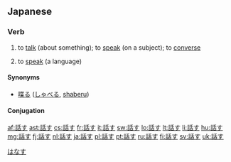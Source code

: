 ==Japanese==
{{kanji readings tab|話|はな|sort=はなす|yomi=kun}}

===Verb===
{{ja-verb|はなす|type=1}}

# {{context|transitive|lang=ja}} to [[talk]] (about something); to [[speak]] (on a subject); to [[converse]]
# to [[speak]] (a language)
#: {{usex|アイスランドではアイスランド語を'''話します'''。|tr=アイスランドではアイスランドごを'''はなします'''。<br/>''Aisurando de wa aisurando-go o '''hanashimasu'''.''|t=They '''speak''' Icelandic in Iceland.|lang=ja}}

====Synonyms====
* {{sense|speak, talk}} [[喋る]] ([[しゃべる]], [[shaberu]])

====Conjugation====
{{ja-go-su|話|はな}}

[[Category:1000 Japanese basic words|はなす]]

[[af:話す]]
[[ast:話す]]
[[cs:話す]]
[[fr:話す]]
[[it:話す]]
[[sw:話す]]
[[lo:話す]]
[[lt:話す]]
[[li:話す]]
[[hu:話す]]
[[mg:話す]]
[[fj:話す]]
[[nl:話す]]
[[ja:話す]]
[[pl:話す]]
[[pt:話す]]
[[ru:話す]]
[[fi:話す]]
[[sv:話す]]
[[uk:話す]]